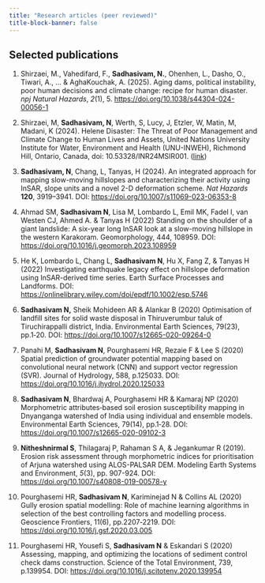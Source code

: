```yaml
---
title: "Research articles (peer reviewed)"
title-block-banner: false
---
```


## Selected publications

::: {#2024}
1.  Shirzaei, M., Vahedifard, F., **Sadhasivam, N.**, Ohenhen, L., Dasho, O., Tiwari, A., ... & AghaKouchak, A. (2025). Aging dams, political instability, poor human decisions and climate change: recipe for human disaster. *npj Natural Hazards*, *2*(1), 5. <https://doi.org/10.1038/s44304-024-00056-1>

2.  Shirzaei, M, **Sadhasivam, N**, Werth, S, Lucy, J, Etzler, W, Matin, M, Madani, K (2024). Helene Disaster: The Threat of Poor Management and Climate Change to Human Lives and Assets, United Nations University Institute for Water, Environment and Health (UNU-INWEH), Richmond Hill, Ontario, Canada, doi: 10.53328/INR24MSIR001. ([link](https://collections.unu.edu/eserv/UNU:10021/UNU-INWEH_IncidentBrief_Hurricane-Helene_Nov-2024.pdf))

3.  **Sadhasivam, N**, Chang, L, Tanyas, H (2024). An integrated approach for mapping slow-moving hillslopes and characterizing their activity using InSAR, slope units and a novel 2-D deformation scheme. *Nat Hazards* **120**, 3919–3941. DOI: <https://doi.org/10.1007/s11069-023-06353-8>

4.  Ahmad SM, **Sadhasivam N**, Lisa M, Lombardo L, Emil MK, Fadel I, van Westen CJ, Ahmed A. & Tanyas H (2022) Standing on the shoulder of a giant landslide: A six-year long InSAR look at a slow-moving hillslope in the western Karakoram. Geomorphology, 444, 108959. DOI: <https://doi.org/10.1016/j.geomorph.2023.108959>

5.  He K, Lombardo L, Chang L, **Sadhasivam N**, Hu X, Fang Z, & Tanyas H (2022) Investigating earthquake legacy effect on hillslope deformation using InSAR-derived time series. Earth Surface Processes and Landforms. DOI: <https://onlinelibrary.wiley.com/doi/epdf/10.1002/esp.5746>

6.  **Sadhasivam N,** Sheik Mohideen AR & Alankar B (2020) Optimisation of landfill sites for solid waste disposal in Thiruverumbur taluk of Tiruchirappalli district, India. Environmental Earth Sciences, 79(23), pp.1‑20. DOI: <https://doi.org/10.1007/s12665-020-09264-0>

7.  Panahi M, **Sadhasivam N**, Pourghasemi HR, Rezaie F & Lee S (2020) Spatial prediction of groundwater potential mapping based on convolutional neural network (CNN) and support vector regression (SVR). Journal of Hydrology, 588, p.125033. DOI: <https://doi.org/10.1016/j.jhydrol.2020.125033>

8.  **Sadhasivam N**, Bhardwaj A, Pourghasemi HR & Kamaraj NP (2020) Morphometric attributes‑based soil erosion susceptibility mapping in Dnyanganga watershed of India using individual and ensemble models. Environmental Earth Sciences, 79(14), pp.1‑28. DOI: <https://doi.org/10.1007/s12665-020-09102-3>

9.  **Nitheshnirmal S**, Thilagaraj P, Rahaman S A, & Jegankumar R (2019). Erosion risk assessment through morphometric indices for prioritisation of Arjuna watershed using ALOS-PALSAR DEM. Modeling Earth Systems and Environment, *5*(3), pp. 907-924. DOI: <https://doi.org/10.1007/s40808-019-00578-y>

10. Pourghasemi HR, **Sadhasivam N**, Kariminejad N & Collins AL (2020) Gully erosion spatial modelling: Role of machine learning algorithms in selection of the best controlling factors and modelling process. Geoscience Frontiers, 11(6), pp.2207‑2219. DOI: <https://doi.org/10.1016/j.gsf.2020.03.005>

11. Pourghasemi HR, Yousefi S, **Sadhasivam N** & Eskandari S (2020) Assessing, mapping, and optimizing the locations of sediment control check dams construction. Science of the Total Environment, 739, p.139954. DOI: <https://doi.org/10.1016/j.scitotenv.2020.139954>
:::

## 
